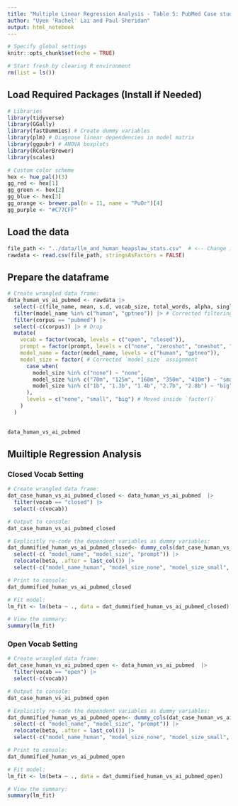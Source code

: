 ```yaml
---
title: "Multiple Linear Regression Analysis - Table 5: PubMed Case study "
author: "Uyen 'Rachel' Lai and Paul Sheridan"
output: html_notebook
---
```


```r
# Specify global settings
knitr::opts_chunk$set(echo = TRUE)

# Start fresh by clearing R environment
rm(list = ls())
```


## Load Required Packages (Install if Needed)

```r
# Libraries
library(tidyverse)
library(GGally)
library(fastDummies) # Create dummy variables
library(plm) # Diagnose linear dependencies in model matrix
library(ggpubr) # ANOVA boxplots
library(RColorBrewer)
library(scales)

# Custom color scheme
hex <- hue_pal()(3)
gg_red <- hex[1]
gg_green <- hex[2]
gg_blue <- hex[3]
gg_orange <- brewer.pal(n = 11, name = "PuOr")[4]
gg_purple <- "#C77CFF"
```

## Load the data

```r
file_path <- "../data/llm_and_human_heapslaw_stats.csv"  # <-- Change if necessary
rawdata <- read.csv(file_path, stringsAsFactors = FALSE)
```

## Prepare the dataframe
```r
# Create wrangled data frame:
data_human_vs_ai_pubmed <- rawdata |>
  select(-c(file_name, mean, s.d, vocab_size, total_words, alpha, singleton_count, r)) |> # Drop
  filter(model_name %in% c("human", "gptneo")) |> # Corrected filtering condition
  filter(corpus == "pubmed") |> 
  select(-c(corpus)) |> # Drop
  mutate(
    vocab = factor(vocab, levels = c("open", "closed")),
    prompt = factor(prompt, levels = c("none", "zeroshot", "oneshot", "fewshot")),
    model_name = factor(model_name, levels = c("human", "gptneo")),
    model_size = factor( # Corrected `model_size` assignment
      case_when(
        model_size %in% c("none") ~ "none",
        model_size %in% c("70m", "125m", "160m", "350m", "410m") ~ "small",
        model_size %in% c("1b", "1.3b", "1.4b", "2.7b", "2.8b") ~ "big"
      ),
      levels = c("none", "small", "big") # Moved inside `factor()`
    ) 
  )  

  
data_human_vs_ai_pubmed 
```

## Muiltiple Regression Analysis

### Closed Vocab Setting

```r
# Create wrangled data frame:
dat_case_human_vs_ai_pubmed_closed <- data_human_vs_ai_pubmed  |>
  filter(vocab == "closed") |>
  select(-c(vocab)) 

# Output to console:
dat_case_human_vs_ai_pubmed_closed
```


```r
# Explicitly re-code the dependent variables as dummy variables:
dat_dummified_human_vs_ai_pubmed_closed<- dummy_cols(dat_case_human_vs_ai_pubmed_closed, select_columns = c("model_name", "model_size", "prompt")) |>
  select(-c( "model_name", "model_size", "prompt")) |>
  relocate(beta, .after = last_col()) |>
  select(-c("model_name_human", "model_size_none", "model_size_small", "prompt_none", "prompt_zeroshot"))

# Print to console:
dat_dummified_human_vs_ai_pubmed_closed
```


```r
# Fit model:
lm_fit <- lm(beta ~ ., data = dat_dummified_human_vs_ai_pubmed_closed)

# View the summary:
summary(lm_fit)
```

### Open Vocab Setting

```r
# Create wrangled data frame:
dat_case_human_vs_ai_pubmed_open <- data_human_vs_ai_pubmed  |>
  filter(vocab == "open") |>
  select(-c(vocab)) 

# Output to console:
dat_case_human_vs_ai_pubmed_open
```


```r
# Explicitly re-code the dependent variables as dummy variables:
dat_dummified_human_vs_ai_pubmed_open<- dummy_cols(dat_case_human_vs_ai_pubmed_open, select_columns = c("model_name", "model_size", "prompt")) |>
  select(-c( "model_name", "model_size", "prompt")) |>
  relocate(beta, .after = last_col()) |>
  select(-c("model_name_human", "model_size_none", "model_size_small", "prompt_none", "prompt_zeroshot"))

# Print to console:
dat_dummified_human_vs_ai_pubmed_open
```


```r
# Fit model:
lm_fit <- lm(beta ~ ., data = dat_dummified_human_vs_ai_pubmed_open)

# View the summary:
summary(lm_fit)


```
